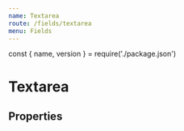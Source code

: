 ```yaml
---
name: Textarea
route: /fields/textarea
menu: Fields
---
```


const { name, version } = require('./package.json')

# Textarea

<TagVersion version={version} name={name} />

<Playground>
  <Form initialValues={{}}>
    <ConnectedField
      name="textarea"
      component={Textarea}
      label="Description"
      hint="Description must be <200 words"
      required
    />
  </Form>
</Playground>

## Properties

<Props of={Textarea} />
